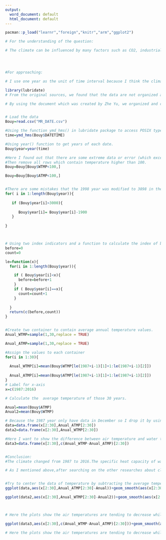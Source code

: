 ```yaml
---
output:
  word_document: default
  html_document: default
---
```




```r

pacman::p_load("learnr","foreign","knitr","arm","ggplot2")
```



```r

# For the understanding of the question:

# The climate can be influenced by many factors such as CO2, industrial emission. The data source such as ATMP,WTMP..etc that I used to analyze just the results of climate changes. Those results or data may have positive or negative relationship with the climate changes. Normally, the range of time in the data set is general scale on hundred of years, which means we need much more data to conclude the climate change in this area. I did not expect the trendency of factors changing is very obvious due to I only accessed 30 years data. However, it is still enought to interpret somthing.




#For approaching: 

# I use one year as the unit of time interval because I think the climate change is a slow process which shouold be reflected on the annual scale.Furthermore, calculating the data on annual scale could minimize the effect of extreme data or temperature on the particular date.Here I collected the data set which contains the factors like:ATMP,BAR,WTMP from 1987 to 2016. I found out that the data in 1987 only contain one month which is December. To smooth the regression line later, I decide to drop this month when I fit the regresion line. Of course, before calculating and summarizing the data, I noticed that there are some errors such as 999 in water or air temperature. Then I remove those rows from the data set.There are three main signals that Annual_WTMP,Annual_ATMP and difference between previous two. The reason I pick those three temperatures as signals is that the difference between air and water temperature creates the atmospheric pressure difference, then cause wind and rain.That is also why those factors could show the climate changes indeedly. 

library(lubridate)
# From the original sources, we found that the data are not organized and clean.

# By using the document which was created by Zhe Yu, we organized and cleaned data source, then I loaded data set MR_DATE into R.


# Load the data
Bouy=read.csv("MR_DATE.csv")

#Using the function ymd_hms() in lubridate package to access POSIX type data.
time=ymd_hms(Bouy$DATETIME)

#Using year() function to get years of each date.
Bouy$year=year(time)

#Here I found out that there are some extreme data or error (which exceed 100 as temperature)in the data set.
#Then remove all rows which contain temperature higher than 100.
Bouy=Bouy[Bouy$WTMP<100,]

Bouy=Bouy[Bouy$ATMP<100,]


#There are some mistakes that the 1998 year was modified to 3898 in the previous steps. So here I subtracted 1900 for every row which contain 3898 
for( i in 1:length(Bouy$year)){
  
   if (Bouy$year[i]>3000){
    
      Bouy$year[i]= Bouy$year[i]-1900
   }
  
}



# Using two index indicators and a function to calculate the index of beginning and end for each year. 
before=0
count=0

le=function(x){
  for(i in 1:length(Bouy$year)){

    if ( Bouy$year[i]<x){
      before=before+1
    }
    if ( Bouy$year[i]==x){
      count=count+1
    }
    
  }
  return(c(before,count))
}


#Create two container to contain average annual temperature values.
Anual_WTMP=sample(1,30,replace = TRUE)

Anual_ATMP=sample(1,30,replace = TRUE)

#Assign the values to each container
for(i in 1:30){
  
  Anual_WTMP[i]=mean(Bouy$WTMP[le(1987+i-1)[1]+1:le(1987+i-1)[2]])
  
  Anual_ATMP[i]=mean(Bouy$ATMP[le(1987+i-1)[1]+1:le(1987+i-1)[2]])
}
# Label for x-axis
x=c(1987:2016)

# Calculate the  average temperature of those 30 years.

Anual=mean(Bouy$ATMP)
Anual2=mean(Bouy$WTMP)

# Because the 1987 year only have data in December so I drop it by using index [2:30]
data=data.frame(x[2:30],Anual_ATMP[2:30])
data2=data.frame(x[2:30],Anual_WTMP[2:30])

#Here I want to show the difference between air temperature and water temperature on average.
data3=data.frame(x[2:30],c(Anual_WTMP-Anual_ATMP)[2:30])


#Conclusion:
#The climate changed from 1987 to 2016.The specific heat capacity of water is large. Generally speaking, its anual temperature will not change significantly. However, I can see the water temperature is increasing as the date is approaching to 2016, which means the climate did changed in the past 30 years.Meacnwhile the average difference between air and water temperatures also increased. 

# As I mentioned above,after searching on the other researches about climate changes, I found that the range of 30 years may still too short to show the change of climate obviously. Next time, I may try to analyze with 100 years data.


#Try to center the data of temperature by subtracting the average temperature of those 30 years.
ggplot(data,aes(x[2:30],Anual_ATMP[2:30]-Anual))+geom_smooth(aes(x[2:30],Anual_ATMP[2:30]-Anual),method="lm")+geom_point(aes(x[2:30],Anual_ATMP[2:30]-Anual))+ggtitle("Annual Air Temperaute")

ggplot(data2,aes(x[2:30],Anual_WTMP[2:30]-Anual2))+geom_smooth(aes(x[2:30],Anual_WTMP[2:30]-Anual2),method="lm")+ggtitle("Annual Water Temperaute")



# Here the plots show the air temperatures are tending to decrease while the water temperatures are increasing.

ggplot(data3,aes(x[2:30],c(Anual_WTMP-Anual_ATMP)[2:30]))+geom_smooth(aes(x[2:30],c(Anual_WTMP-Anual_ATMP)[2:30]),method = "lm")+geom_point(aes(x[2:30],c(Anual_WTMP-Anual_ATMP)[2:30]))+ggtitle("Annual Difference Temperaute")

# Here the plots show the air temperatures are tending to decrease while the water temperatures are increasing.

```




